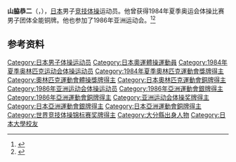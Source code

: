 {{NoteTA|G1=Sports}}
'''山脇恭二'''（{{jpn|j=山脇 恭二|hg=やまわき きょうじ|rm=Yamawaki Kyōji}}，{{bd|1957年|9月17日||}}），[[日本|日本]]男子[[竞技体操|竞技体操]]运动员。他曾获得1984年夏季奥运会体操比赛男子团体全能铜牌。他也参加了1986年亚洲运动会。<ref>{{Cite web|title=Kyoji YAMAWAKI|url=https://www.olympic.org/kyoji-yamawaki|accessdate=2021-03-27|work=International Olympic Committee}}</ref><ref>{{cite web|url=https://www.olympedia.org/athletes/30628|title=Kyoji Yamawaki|work=Olympedia|accessdate=2021-03-28|archive-date=2021-11-15|archive-url=https://web.archive.org/web/20211115202139/https://www.olympedia.org/athletes/30628}}</ref>

== 参考资料 ==
{{reflist}}

{{Authority control}}
{{DEFAULTSORT:Yamawaki, Kyoji}}
[[Category:日本男子体操运动员|Category:日本男子体操运动员]]
[[Category:日本奧運體操運動員|Category:日本奧運體操運動員]]
[[Category:1984年夏季奥林匹克运动会体操运动员|Category:1984年夏季奥林匹克运动会体操运动员]]
[[Category:1984年夏季奧林匹克運動會獎牌得主|Category:1984年夏季奧林匹克運動會獎牌得主]]
[[Category:奧林匹克運動會體操獎牌得主|Category:奧林匹克運動會體操獎牌得主]]
[[Category:日本奧林匹克運動會銅牌得主|Category:日本奧林匹克運動會銅牌得主]]
[[Category:1986年亚洲运动会体操运动员|Category:1986年亚洲运动会体操运动员]]
[[Category:1986年亞洲運動會銀牌得主|Category:1986年亞洲運動會銀牌得主]]
[[Category:1986年亞洲運動會銅牌得主|Category:1986年亞洲運動會銅牌得主]]
[[Category:亚洲运动会体操奖牌得主|Category:亚洲运动会体操奖牌得主]]
[[Category:日本亞洲運動會銀牌得主|Category:日本亞洲運動會銀牌得主]]
[[Category:日本亞洲運動會銅牌得主|Category:日本亞洲運動會銅牌得主]]
[[Category:世界竞技体操锦标赛奖牌得主|Category:世界竞技体操锦标赛奖牌得主]]
[[Category:大分縣出身人物|Category:大分縣出身人物]]
[[Category:日本大學校友|Category:日本大學校友]]